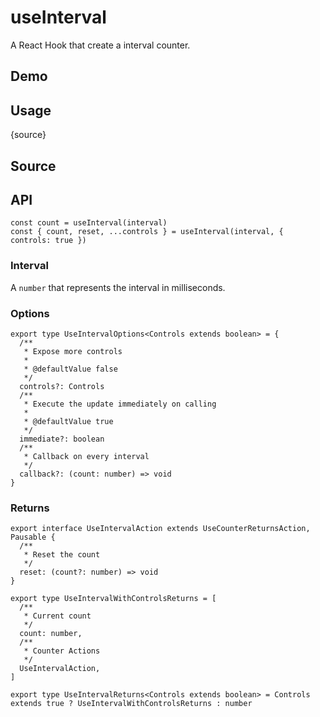# useInterval


<HooksType category="Animation" pausable />

A React Hook that create a interval counter.

## Demo


<App />

## Usage


<RawCode>{source}</RawCode>

## Source


<Source />

## API

```tsx
const count = useInterval(interval)
const { count, reset, ...controls } = useInterval(interval, { controls: true })
```

### Interval

A `number` that represents the interval in milliseconds.

### Options

```tsx
export type UseIntervalOptions<Controls extends boolean> = {
  /**
   * Expose more controls
   *
   * @defaultValue false
   */
  controls?: Controls
  /**
   * Execute the update immediately on calling
   *
   * @defaultValue true
   */
  immediate?: boolean
  /**
   * Callback on every interval
   */
  callback?: (count: number) => void
}
```

### Returns


<Tip type="pausable" />

```tsx
export interface UseIntervalAction extends UseCounterReturnsAction, Pausable {
  /**
   * Reset the count
   */
  reset: (count?: number) => void
}

export type UseIntervalWithControlsReturns = [
  /**
   * Current count
   */
  count: number,
  /**
   * Counter Actions
   */
  UseIntervalAction,
]

export type UseIntervalReturns<Controls extends boolean> = Controls extends true ? UseIntervalWithControlsReturns : number
```
